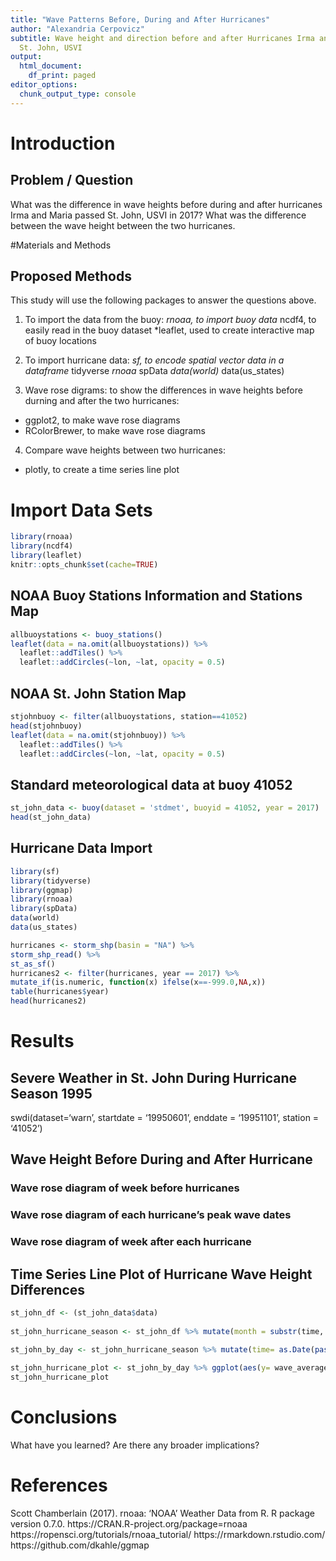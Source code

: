 ```yaml
---
title: "Wave Patterns Before, During and After Hurricanes"
author: "Alexandria Cerpovicz"
subtitle: Wave height and direction before and after Hurricanes Irma and Maria in
  St. John, USVI
output:
  html_document:
    df_print: paged
editor_options: 
  chunk_output_type: console
---
```


# Introduction

## Problem / Question
What was the difference in wave heights before during and after hurricanes Irma and Maria passed St. John, USVI in 2017? What was the difference between the wave height between the two hurricanes. 

#Materials and Methods

## Proposed Methods

This study will use the following packages to answer the questions above. 

1. To import the data from the buoy:
  *rnoaa, to import buoy data
  *ncdf4, to easily read in the buoy dataset
  *leaflet, used to create interactive map of buoy locations

2. To import hurricane data:
  *sf, to encode spatial vector data in a dataframe
  *tidyverse
  *rnoaa
  *spData
  *data(world)
  *data(us_states)

3. Wave rose digrams: to show the differences in wave heights before durning and after the two hurricanes:
  * ggplot2, to make wave rose diagrams
  * RColorBrewer, to make wave rose diagrams
  
4. Compare wave heights between two hurricanes:
  * plotly, to create a time series line plot


# Import Data Sets
```r
library(rnoaa)
library(ncdf4)
library(leaflet)
knitr::opts_chunk$set(cache=TRUE)
```

## NOAA Buoy Stations Information and Stations Map
```r
allbuoystations <- buoy_stations()
leaflet(data = na.omit(allbuoystations)) %>%
  leaflet::addTiles() %>%
  leaflet::addCircles(~lon, ~lat, opacity = 0.5)
```

## NOAA St. John Station Map
```r
stjohnbuoy <- filter(allbuoystations, station==41052)
head(stjohnbuoy)
leaflet(data = na.omit(stjohnbuoy)) %>%
  leaflet::addTiles() %>%
  leaflet::addCircles(~lon, ~lat, opacity = 0.5)

```


## Standard meteorological data at buoy 41052
```r
st_john_data <- buoy(dataset = 'stdmet', buoyid = 41052, year = 2017)
head(st_john_data)
```

## Hurricane Data Import

```r
library(sf)
library(tidyverse)
library(ggmap)
library(rnoaa)
library(spData)
data(world)
data(us_states)
```

```r
hurricanes <- storm_shp(basin = "NA") %>%
storm_shp_read() %>%
st_as_sf()
hurricanes2 <- filter(hurricanes, year == 2017) %>%
mutate_if(is.numeric, function(x) ifelse(x==-999.0,NA,x)) 
table(hurricanes$year)
head(hurricanes2)
```

# Results

## Severe Weather in St. John During Hurricane Season 1995

swdi(dataset='warn', startdate = '19950601', enddate = '19951101', station = '41052')

## Wave Height Before During and After Hurricane

### Wave rose diagram of week before hurricanes
### Wave rose diagram of each hurricane's peak wave dates
### Wave rose diagram of week after each hurricane

## Time Series Line Plot of Hurricane Wave Height Differences

```r
st_john_df <- (st_john_data$data)
 
st_john_hurricane_season <- st_john_df %>% mutate(month = substr(time, 6, 7)) %>% mutate(day= substr(time, 9, 10)) %>% filter(month %in% c("06","07", "08", "09", "10", "11"))
  
st_john_by_day <- st_john_hurricane_season %>% mutate(time= as.Date(paste0("2017", "-", month,"-", day))) %>% group_by(time) %>% summarize(wave_average= mean(wave_height,na.rm = T))

st_john_hurricane_plot <- st_john_by_day %>% ggplot(aes(y= wave_average, x= time)) + geom_line()
st_john_hurricane_plot
```

# Conclusions

What have you learned?  Are there any broader implications?

# References
Scott Chamberlain (2017). rnoaa: ‘NOAA’ Weather Data from R. R package version 0.7.0. https://CRAN.R-project.org/package=rnoaa
https://ropensci.org/tutorials/rnoaa_tutorial/
https://rmarkdown.rstudio.com/
https://github.com/dkahle/ggmap


